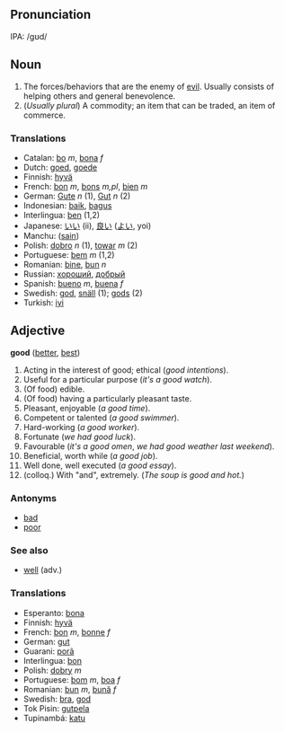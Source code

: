 ==Pronunciation==
IPA: /gʊd/

==Noun==
#The forces/behaviors that are the enemy of [[evil]].  Usually consists of helping others and general benevolence.
#(''Usually plural'') A commodity; an item that can be traded, an item of commerce.

===Translations===
*Catalan: [[bo]] ''m'', [[bona]] ''f''
*Dutch: [[goed]], [[goede]]
*Finnish: [[hyvä]]
*French: [[bon]] ''m'', [[bons]] ''m,pl'', [[bien]] ''m''
*German: [[Gute]] ''n'' (1), [[Gut]] ''n'' (2)
*Indonesian: [[baik]], [[bagus]]
*Interlingua: [[ben]] (1,2)
*Japanese: [[いい]] (ii), [[良い]] ([[よい]], yoi)
*Manchu: ([[sain]])
*Polish: [[dobro]] ''n'' (1), [[towar]] ''m'' (2)
*Portuguese: [[bem]] ''m'' (1,2)
*Romanian: [[bine]], [[bun]] ''n'' 
*Russian: [[хороший]], [[добрый]]
*Spanish: [[bueno]] ''m'', [[buena]] ''f''
*Swedish: [[god]], [[snäll]] (1); [[gods]] (2)
*Turkish: [[iyi]]

==Adjective==
'''good''' ([[better]], [[best]])

#Acting in the interest of good; ethical (''good intentions'').
#Useful for a particular purpose (''it's a good watch'').
#(Of food) edible.
#(Of food) having a particularly pleasant taste.
#Pleasant, enjoyable (''a good time'').
#Competent or talented (''a good swimmer'').
#Hard-working (''a good worker'').
#Fortunate (''we had good luck'').
#Favourable (''it's a good omen'', ''we had good weather last weekend'').
#Beneficial, worth while (''a good job'').
#Well done, well executed (''a good essay'').
#(colloq.) With "and", extremely. (''The soup is good and hot.'')

===Antonyms===

* [[bad]]
* [[poor]]

===See also===
*[[well]] (adv.)

===Translations===
*Esperanto: [[bona]]
*Finnish: [[hyvä]]
*French: [[bon]] ''m'', [[bonne]] ''f''
*German: [[gut]]
*Guarani: [[porã]]
*Interlingua: [[bon]]
*Polish: [[dobry]] ''m''
*Portuguese: [[bom]] ''m'', [[boa]] ''f''
*Romanian: [[bun]] ''m'', [[bună]] ''f''
*Swedish: [[bra]], [[god]]
*Tok Pisin: [[gutpela]]
*Tupinambá: [[katu]]